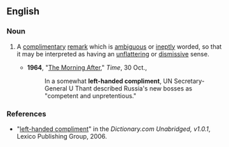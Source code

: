 ==English==

===Noun===
{{en-noun|head=[[left-handed]] [[compliment]]}}

# {{context|idiomatic|lang=en}} A [[complimentary]] [[remark]] which is [[ambiguous]] or [[ineptly]] worded, so that it may be interpreted as having an [[unflattering]] or [[dismissive]] sense.
#* '''1964''', "[http://www.time.com/time/magazine/article/0,9171,876305,00.html The Morning After]," ''Time'', 30 Oct.,
#*: In a somewhat '''left-handed compliment''', UN Secretary-General U Thant described Russia's new bosses as "competent and unpretentious."

===References===
*"[http://dictionary.reference.com/search?r=2&q=left-handed%20compliment left-handed compliment]" in the ''Dictionary.com Unabridged, v1.0.1'', Lexico Publishing Group, 2006.